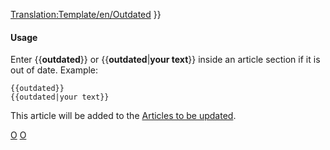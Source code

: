 <noinclude>[[Translation:Template/en/Outdated]]{{en/-}}</noinclude>{{ambox
| type  = content
| image = Outdated_content.png | alt = Outdated content
| text  = <strong>Out of Date</strong><br />
This article or section is outdated.  Some of its content may no longer be accurate due to changes in the latest release.  Please update this article. {{#IF: {{{1|}}} |<br>{{{1}}}|}}
}}<includeonly>{{{2|[[Category:en/Articles to be updated]]}}}</includeonly><noinclude>

====Usage====
Enter <nowiki>{{</nowiki>'''outdated'''<nowiki>}}</nowiki> or <nowiki>{{</nowiki>'''outdated'''|'''your text'''<nowiki>}}</nowiki> inside an article section if it is out of date. Example:
<pre>
{{outdated}} 
{{outdated|your text}}
</pre>
This article will be added to the [[Category/en/Articles to be updated|Articles to be updated]].

[[Category:en/Templates|O]][[Category:en/Message boxes|O]]
</noinclude>